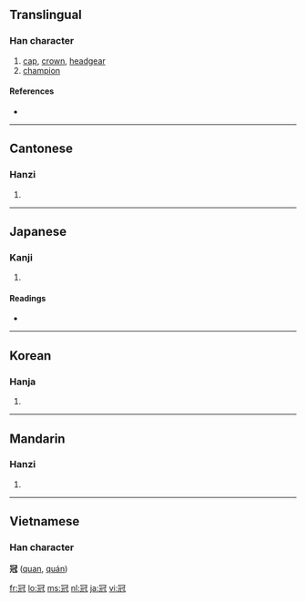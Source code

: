 ==Translingual==

===Han character===
{{Han char|rn=14|rad=冖|as=07|sn=9|four=3721<sub>4</sub>|canj=月一山戈 (BMUI)}}

# [[cap]], [[crown]], [[headgear]]
# [[champion]]

====References====
* {{Han ref|kx=0130.230|dkj=01580|dj=0292.270|hdz=10303.180|uh=51A0|ud=20896|bh=AB61|bd=43873}}

----

==Cantonese==

===Hanzi===
{{yue-hanzi|jyut=|y=gun1, gun3}}

# {{defn|Cantonese}}

----

==Japanese==

===Kanji===
{{ja-kanji|grade=c|rs=冖07}}

# {{defn|Japanese}}

====Readings====
* {{ja-readings|on=[[かん]] (kan)|kun=[[かんむり]] (kammuri)}}

----

==Korean==

===Hanja===
{{ko-hanja|hangeul=관|eumhun= [[갓]] 관|rv=gwan|mr=kwan}}

# {{defn|Korean}}

----

==Mandarin==

===Hanzi===
{{cmn-hanzi|pin=[[guān]] ([[guan1]])|wg=kuan<sup>1</sup>}}

# {{defn|Mandarin}}

----

==Vietnamese==
===Han character===
'''冠''' ([[quan]], [[quán]])

[[fr:冠]]
[[lo:冠]]
[[ms:冠]]
[[nl:冠]]
[[ja:冠]]
[[vi:冠]]